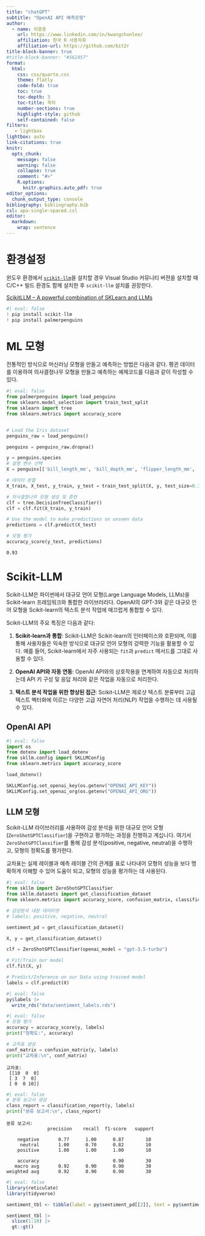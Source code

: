 ```yaml
---
title: "chatGPT"
subtitle: "OpenAI API 예측모형"
author:
  - name: 이광춘
    url: https://www.linkedin.com/in/kwangchunlee/
    affiliation: 한국 R 사용자회
    affiliation-url: https://github.com/bit2r
title-block-banner: true
#title-block-banner: "#562457"
format:
  html:
    css: css/quarto.css
    theme: flatly
    code-fold: true
    toc: true
    toc-depth: 3
    toc-title: 목차
    number-sections: true
    highlight-style: github    
    self-contained: false
filters:
   - lightbox
lightbox: auto
link-citations: true
knitr:
  opts_chunk: 
    message: false
    warning: false
    collapse: true
    comment: "#>" 
    R.options:
      knitr.graphics.auto_pdf: true
editor_options: 
  chunk_output_type: console
bibliography: bibliography.bib
csl: apa-single-spaced.csl    
editor: 
  markdown: 
    wrap: sentence
---
```


# 환경설정

윈도우 환경에서 [`scikit-llm`](https://github.com/iryna-kondr/scikit-llm)을 설치할 경우 Visual Studio 커뮤니티 버젼을 설치할 때 C/C++ 빌드 환경도 함께 설치한 후 `scikit-llm` 설치를 권장한다.

[[ScikitLLM – A powerful combination of SKLearn and LLMs](https://mlengineeringplace.com/scikitllm-a-powerful-combination-of-sklearn-and-llms/)]{.aside}

```python
#| eval: false
! pip install scikit-llm
! pip install palmerpenguins
```

# ML 모형

전통적인 방식으로 머신러닝 모형을 만들고 예측하는 방법은 다음과 같다.
펭귄 데이터를 이용하여 의사결정나무 모형을 만들고 예측하는 예제코드를 다음과 
같이 작성할 수 있다.


```python
#| eval: false
from palmerpenguins import load_penguins
from sklearn.model_selection import train_test_split
from sklearn import tree
from sklearn.metrics import accuracy_score


# Load the Iris dataset
penguins_raw = load_penguins()

penguins = penguins_raw.dropna()

y = penguins.species
# 설명 변수 선택
X = penguins[['bill_length_mm', 'bill_depth_mm', 'flipper_length_mm', 'body_mass_g']]

# 데이터 분할
X_train, X_test, y_train, y_test = train_test_split(X, y, test_size=0.3, random_state=1)

# 의사결정나무 모형 생성 및 훈련
clf = tree.DecisionTreeClassifier()
clf = clf.fit(X_train, y_train)

# Use the model to make predictions on unseen data
predictions = clf.predict(X_test)

# 모형 평가
accuracy_score(y_test, predictions)
```

```
0.93
```

# Scikit-LLM  

Scikit-LLM은 파이썬에서 대규모 언어 모형(Large Language Models, LLMs)을 Scikit-learn 프레임워크와 통합한 라이브러리다. OpenAI의 GPT-3와 같은 대규모 언어 모형을 Scikit-learn의 텍스트 분석 작업에 매끄럽게 통합할 수 있다.

Scikit-LLM의 주요 특징은 다음과 같다:

1. **Scikit-learn과 통합**: Scikit-LLM은 Scikit-learn의 인터페이스와 호환되며, 이를 통해 사용자들은 익숙한 방식으로 대규모 언어 모형의 강력한 기능을 활용할 수 있다. 예를 들어, Scikit-learn에서 자주 사용되는 `fit`과 `predict` 메서드를 그대로 사용할 수 있다.

2. **OpenAI API와 자동 연동**: OpenAI API와의 상호작용을 연계하여 자동으로 처리하는데 API 키 구성 및 응답 처리와 같은 작업을 자동으로 처리한다.

3. **텍스트 분석 작업을 위한 향상된 접근**: Scikit-LLM은 제로샷 텍스트 분류부터 고급 텍스트 벡터화에 이르는 다양한 고급 자연어 처리(NLP) 작업을 수행하는 데 사용될 수 있다.

## OpenAI API

```python
#| eval: false
import os
from dotenv import load_dotenv
from skllm.config import SKLLMConfig
from sklearn.metrics import accuracy_score

load_dotenv()

SKLLMConfig.set_openai_key(os.getenv("OPENAI_API_KEY"))
SKLLMConfig.set_openai_org(os.getenv("OPENAI_API_ORG"))
```

## LLM 모형

Scikit-LLM 라이브러리를 사용하여 감성 분석을 위한 대규모 언어 모형(`ZeroShotGPTClassifier`)을 구현하고 평가하는 과정을 진행하고 계십니다. 여기서 `ZeroShotGPTClassifier`를 통해 감성 분석(positive, negative, neutral)을 수행하고, 모형의 정확도를 평가한다.

교차표는 실제 레이블과 예측 레이블 간의 관계를 표로 나타내어 모형의 성능을 보다 명확하게 이해할 수 있어 도움이 되고, 모형의 성능을 평가하는 데 사용된다.

```python
#| eval: false
from skllm import ZeroShotGPTClassifier
from skllm.datasets import get_classification_dataset
from sklearn.metrics import accuracy_score, confusion_matrix, classification_report

# 감성분석 내장 데이터셋
# labels: positive, negative, neutral

sentiment_pd = get_classification_dataset()

X, y = get_classification_dataset() 

clf = ZeroShotGPTClassifier(openai_model = "gpt-3.5-turbo")

# Fit/Train our model
clf.fit(X, y)

# Predict/Inference on our Data using trained model
labels = clf.predict(X)
```


```r
#| eval: false
py$labels |> 
  write_rds("data/sentiment_labels.rds")
```


```python
#| eval: false
# 모형 평가
accuracy = accuracy_score(y, labels)
print("정확도:", accuracy)

# 교차표 생성
conf_matrix = confusion_matrix(y, labels)
print("교차표:\n", conf_matrix)
```


```
교차표:
 [[10  0  0]
 [ 3  7  0]
 [ 0  0 10]]
```

```python
#| eval: false
# 분류 보고서 생성
class_report = classification_report(y, labels)
print("분류 보고서:\n", class_report)
```

```
분류 보고서:
               precision    recall  f1-score   support

    negative       0.77      1.00      0.87        10
     neutral       1.00      0.70      0.82        10
    positive       1.00      1.00      1.00        10

    accuracy                           0.90        30
   macro avg       0.92      0.90      0.90        30
weighted avg       0.92      0.90      0.90        30
```



```r
#| eval: false
library(reticulate)
library(tidyverse)

sentiment_tbl <- tibble(label = py$sentiment_pd[[2]], text = py$sentiment_pd[[1]])

sentiment_tbl |>
  slice(1:10) |> 
  gt::gt()
```



